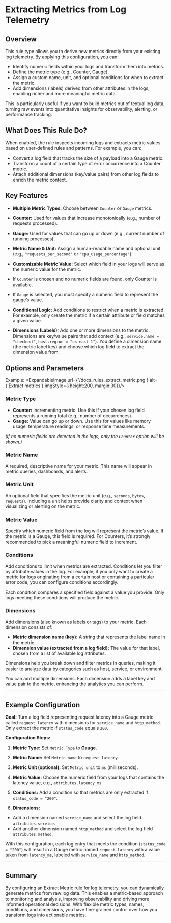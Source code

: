 
# Extracting Metrics from Log Telemetry

## Overview

This rule type allows you to derive new metrics directly from your existing log telemetry. By applying this configuration, you can:

- Identify numeric fields within your logs and transform them into metrics.
- Define the metric type (e.g., Counter, Gauge).
- Assign a custom name, unit, and optional conditions for when to extract the metric.
- Add dimensions (labels) derived from other attributes in the logs, enabling richer and more meaningful metric data.

This is particularly useful if you want to build metrics out of textual log data, turning raw events into quantitative insights for observability, alerting, or performance tracking.

## What Does This Rule Do?

When enabled, the rule inspects incoming logs and extracts metric values based on user-defined rules and patterns. For example, you can:

- Convert a log field that tracks the size of a payload into a Gauge metric.
- Transform a count of a certain type of error occurrence into a Counter metric.
- Attach additional dimensions (key/value pairs) from other log fields to enrich the metric context.

## Key Features

- **Multiple Metric Types:** Choose between `Counter` or `Gauge` metrics.
- **Counter:** Used for values that increase monotonically (e.g., number of requests processed).
- **Gauge:** Used for values that can go up or down (e.g., current number of running processes).

- **Metric Name & Unit:** Assign a human-readable name and optional unit (e.g., `"requests_per_second"` or `"cpu_usage_percentage"`).

- **Customizable Metric Value:** Select which field in your logs will serve as the numeric value for the metric.
- If `Counter` is chosen and no numeric fields are found, only Counter is available.
- If `Gauge` is selected, you must specify a numeric field to represent the gauge’s value.

- **Conditional Logic:** Add conditions to restrict when a metric is extracted. For example, only create the metric if a certain attribute or field matches a given value.

- **Dimensions (Labels):** Add one or more dimensions to the metric. Dimensions are key/value pairs that add context (e.g., `service.name = "checkout"`, `host.region = "us-east-1"`). You define a dimension name (the metric label key) and choose which log field to extract the dimension value from.

## Options and Parameters
Example:
<ExpandableImage url={'/docs_rules_extract_metric.png'} alt={'Extract metrics'} imgStyle={{height:200, margin:30}}/>

### Metric Type

- **Counter:** Incrementing metric. Use this if your chosen log field represents a running total (e.g., number of occurrences).
- **Gauge:** Value can go up or down. Use this for values like memory usage, temperature readings, or response time measurements.

*(If no numeric fields are detected in the logs, only the `Counter` option will be shown.)*

### Metric Name

A required, descriptive name for your metric. This name will appear in metric queries, dashboards, and alerts.

### Metric Unit

An optional field that specifies the metric unit (e.g., `seconds`, `bytes`, `requests`). Including a unit helps provide clarity and context when visualizing or alerting on the metric.

### Metric Value

Specify which numeric field from the log will represent the metric’s value. If the metric is a Gauge, this field is required. For Counters, it’s strongly recommended to pick a meaningful numeric field to increment.

### Conditions

Add conditions to limit when metrics are extracted. Conditions let you filter by attribute values in the log. For example, if you only want to create a metric for logs originating from a certain host or containing a particular error code, you can configure conditions accordingly.

Each condition compares a specified field against a value you provide. Only logs meeting these conditions will produce the metric.

### Dimensions

Add dimensions (also known as labels or tags) to your metric. Each dimension consists of:

- **Metric dimension name (key):** A string that represents the label name in the metric.
- **Dimension value (extracted from a log field):** The value for that label, chosen from a list of available log attributes.

Dimensions help you break down and filter metrics in queries, making it easier to analyze data by categories such as host, service, or environment.

You can add multiple dimensions. Each dimension adds a label key and value pair to the metric, enhancing the analytics you can perform.

---

## Example Configuration

**Goal:**
Turn a log field representing request latency into a Gauge metric called `request_latency` with dimensions for `service_name` and `http_method`. Only extract the metric if `status_code` equals `200`.

**Configuration Steps:**

1. **Metric Type:**
Set `Metric Type` to **Gauge**.

2. **Metric Name:**
Set `Metric name` to `request_latency`.

3. **Metric Unit (optional):**
Set `Metric unit` to `ms` (milliseconds).

4. **Metric Value:**
Choose the numeric field from your logs that contains the latency value, e.g., `attributes.latency_ms`.

5. **Conditions:**
Add a condition so that metrics are only extracted if `status_code = "200"`.

6. **Dimensions:**
- Add a dimension named `service_name` and select the log field `attributes.service`.
- Add another dimension named `http_method` and select the log field `attributes.method`.

With this configuration, each log entry that meets the condition (`status_code = "200"`) will result in a Gauge metric named `request_latency` with a value taken from `latency_ms`, labeled with `service_name` and `http_method`.

---

## Summary

By configuring an Extract Metric rule for log telemetry, you can dynamically generate metrics from raw log data. This enables a metric-based approach to monitoring and analysis, improving observability and driving more informed operational decisions. With flexible metric types, names, conditions, and dimensions, you have fine-grained control over how you transform logs into actionable metrics.